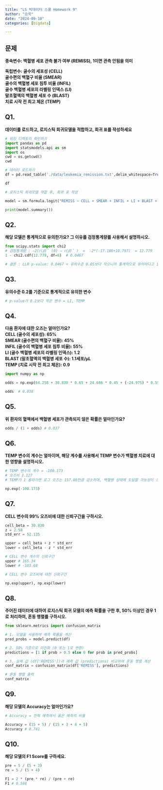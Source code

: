 ```yaml
---
title: "LS 빅데이터 스쿨 Homework 9"
author: "승학"
date: "2024-09-10"
categories: [bigdata]

---
```

## 문제

**종속변수: 백혈병 세포 관측 불가 여부 (REMISS), 1이면 관측 안됨을 의미**

**독립변수:**
**골수의 세포성 (CELL)**<br>
**골수편의 백혈구 비율 (SMEAR)**<br>
**골수의 백혈병 세포 침투 비율 (INFIL)**<br>
**골수 백혈병 세포의 라벨링 인덱스 (LI)**<br>
**말초혈액의 백혈병 세포 수 (BLAST)**<br>
**치료 시작 전 최고 체온 (TEMP)**

## Q1.
**데이터를 로드하고, 로지스틱 회귀모델을 적합하고, 회귀 표를 작성하세요**
```python

# 워킹 디렉토리 확인하기
import pandas as pd
import statsmodels.api as sm
import os
cwd = os.getcwd()
cwd

# 데이터 로드하기
df = pd.read_table('./data/leukemia_remission.txt',delim_whitespace=True)

df

# 로지스틱 회귀모델 적합 후, 회귀 표 작성

model = sm.formula.logit("REMISS ~ CELL + SMEAR + INFIL + LI + BLAST + TEMP", data = df).fit()

print(model.summary())

```

## Q2.
**해당 모델은 통계적으로 유의한가요? 그 이유를 검정통계량를 사용해서 설명하시오.**

```python

from scipy.stats import chi2
# 검정통계량 : −2(ℓ(𝛽)̂ (0) − ℓ(𝛽)̂ )  =  -2*(-17.186+10.797)  = 12.779
1 - chi2.cdf(12.779, df=6)  # 0.0467

# 결론 : LLR p-value: 0.0467 < 유의수준 0.05보다 작으니까 통계적으로 유의하다고 할 수 있다.

```

## Q3.
**유의수준 0.2를 기준으로 통계적으로 유의한 변수**

```python

# p-value가 0.2보다 작은 변수 = LI, TEMP

```

## Q4.
**다음 환자에 대한 오즈는 얼마인가요?**<br>
**CELL (골수의 세포성): 65%**<br>
**SMEAR (골수편의 백혈구 비율): 45%**<br>
**INFIL (골수의 백혈병 세포 침투 비율): 55%**<br>
**LI (골수 백혈병 세포의 라벨링 인덱스): 1.2**<br>
**BLAST (말초혈액의 백혈병 세포 수): 1.1세포/μL**<br>
**TEMP (치료 시작 전 최고 체온): 0.9**

```python
import numpy as np

odds = np.exp(64.258 + 30.830 * 0.65 + 24.686 * 0.45 + (-24.975) * 0.55 + 4.361 * 1.2 + (-0.012) * 1.1 + (-100.173) * 0.9)

odds  # 0.038

```

## Q5. 
**위 환자의 혈액에서 백혈병 세포가 관측되지 않은 확률은 얼마인가요?**

```python

odds / (1 + odds) # 0.037

```

## Q6. 
**TEMP 변수의 계수는 얼마이며, 해당 계수를 사용해서 TEMP 변수가 백혈병 치료에 대한 영향을 설명하시오.**

```python

# TEMP 변수의 계수 = -100.173
# 오즈비 3.127
# TEMP가 1 올라가면 로그 오즈는 157.86만큼 감소하며, 백혈병 상태에 도달할 가능성이 크게 줄어든다

np.exp(-100.173)

```

## Q7. 
**CELL 변수의 99% 오즈비에 대한 신뢰구간을 구하시오.**

```python

cell_beta = 30.830
z = 2.58
std_err = 52.135

upper = cell_beta + z * std_err
lower = cell_beta - z * std_err

# CELL 변수 계수의 신뢰구간
upper # 165.34
lower # -103.68

# CELL 변수 오즈비에 대한 신뢰구간

np.exp(upper), np.exp(lower) 
```

## Q8. 
**주어진 데이터에 대하여 로지스틱 회귀 모델의 예측 확률을 구한 후, 50% 이상인 경우 1로 처리하여, 혼동 행렬를 구하시오.**

```python

from sklearn.metrics import confusion_matrix

# 1. 모델을 사용하여 예측 확률을 계산
pred_probs = model.predict(df)

# 2. 50% 기준으로 이진화 (0 또는 1로 변환)
predictions = [1 if prob > 0.5 else 0 for prob in pred_probs]

# 3. 실제 값 (df['REMISS'])과 예측 값 (predictions) 비교하여 혼동 행렬 계산
conf_matrix = confusion_matrix(df['REMISS'], predictions)

# 혼동 행렬 출력
conf_matrix

```

## Q9. 
**해당 모델의 Accuracy는 얼마인가요?**
```python

# Accuracy = 전체 예측에서 옳은 예측의 비율

Accuracy = (15 + 5) / (15 + 3 + 4 + 5)
Accuracy # 0.741

```

## Q10. 
**해당 모델의 F1 Score를 구하세요.**
```python

pre = 5 / (5 + 3)
re = 5 / (5 + 4)

F1 = 2 * (pre * re) / (pre + re)
F1 # 0.588

```

